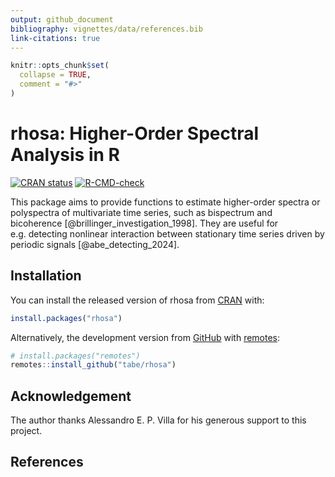 ```yaml
---
output: github_document
bibliography: vignettes/data/references.bib
link-citations: true
---
```


<!-- README.md is generated from README.Rmd. Please edit that file -->

```r
knitr::opts_chunk$set(
  collapse = TRUE,
  comment = "#>"
)
```

# rhosa: Higher-Order Spectral Analysis in R

<!-- badges: start -->
[![CRAN status](https://www.r-pkg.org/badges/version/rhosa)](https://CRAN.R-project.org/package=rhosa)
[![R-CMD-check](https://github.com/tabe/rhosa/workflows/R-CMD-check/badge.svg)](https://github.com/tabe/rhosa/actions)
<!-- badges: end -->

This package aims to provide functions to estimate higher-order spectra or
polyspectra of multivariate time series, such as bispectrum and
bicoherence [@brillinger_investigation_1998].
They are useful for e.g. detecting nonlinear interaction between
stationary time series driven by periodic signals [@abe_detecting_2024].

## Installation

You can install the released version of rhosa from [CRAN](https://CRAN.R-project.org)
with:

``` r
install.packages("rhosa")
```

Alternatively, the development version from [GitHub](https://github.com/)
with [remotes](https://cran.r-project.org/package=remotes):

``` r
# install.packages("remotes")
remotes::install_github("tabe/rhosa")
```
## Acknowledgement

The author thanks Alessandro E. P. Villa for his generous support to this project.

## References

